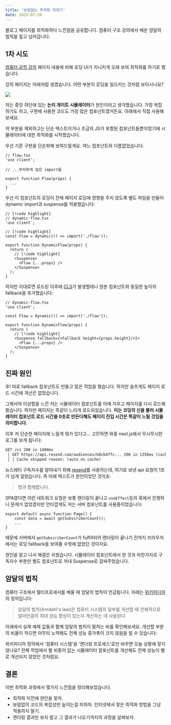 ```yaml
---
title: '보람없는 최적화 피하기'
date: 2025-07-20
---
```



블로그 페이지를 최적화하다 느낀점을 공유합니다. 컴퓨터 구조 강의에서 배운 암달의 법칙을 짚고 넘어갑니다.

## 1차 시도

[컴퓨터 공학 강의](/cs) 페이지 내용에 비해 로딩 UI가 지나치게 오래 보여 최적화를 하기로 했습니다. 

강의 페이지는 아래처럼 생겼습니다. 어떤 부분이 로딩을 일으키는 것처럼 보이시나요?

![](./assets/screenshot.png)

저는 중앙 하단에 있는 **논리 게이트 시뮬레이터**가 원인이라고 생각했습니다. 가장 복잡하기도 하고, 구현에 사용한 코드도 가장 많은 컴포넌트였거든요. 아래에서 직접 사용해보세요. 

<Flow id='/cs' initialJSON={not} height={250} hideNodeButtons client:load />

저 부분을 제외하고는 단순 텍스트이거나 조금의 JS가 포함된 컴포넌트들뿐이었기에 시뮬레이터에 대한 최적화를 시작했습니다. 

우선 기존 구현을 단순화해 보여드릴게요. 여느 컴포넌트와 다름없었습니다:

```tsx
// flow.tsx
'use client';

// ...무지하게 많은 import들

export function Flow(props) {
  ...
}
```

우선 이 컴포넌트의 로딩이 전체 페이지 로딩에 영향을 주지 않도록 별도 파일을 만들어 dynamic import과 suspense를 적용했습니다:

```tsx
// [!code highlight]
// dynamic-flow.tsx
'use client';

// [!code highlight]
const Flow = dynamic(() => import('./flow'));

export function DynamicFlow(props) {
  return (
    // [!code highlight]
    <Suspense>
      <Flow {...props} />
    </Suspense>
  );
}
```

하지만 이대로면 로드된 이후에 [CLS](https://web.dev/articles/cls?hl=ko)가 발생할테니 원본 컴포넌트와 동일한 높이의 fallback을 추가했습니다:

```tsx
// dynamic-flow.tsx
'use client';

const Flow = dynamic(() => import('./flow'));

export function DynamicFlow(props) {
  return (
    // [!code highlight]
    <Suspense fallback={<Fallback height={props.height}/>}>
      <Flow {...props} />
    </Suspense>
  );
}
```

## 진짜 원인

후! 따로 fallback 컴포넌트도 만들고 많은 작업을 했습니다. 하지만 슬프게도 페이지 로드 시간에 개선은 없었습니다.

그제서야 이상함을 느낀 저는 시뮬레이터 컴포넌트를 아얘 지우고 페이지를 다시 로드해봤습니다. 하지만 페이지는 똑같이 느리게 로드되었습니다. **이는 코딩의 신을 불러 시뮬레이터 컴포넌트 로드 시간을 0초로 만든다해도 페이지 진입 시간은 똑같이 느릴 것임을 의미합니다.**

이후 저 단순한 페이지에 느릴게 뭐가 있다고... 고민하면 와중 next.js에서 무시무시한 로그를 보게 됩니다:

```txt
GET /cs 200 in 1400ms
 │ GET https://api.resend.com/audiences/b8cb47fc-.. 200 in 1358ms (cache skip)
 │ │ Cache skipped reason: (auto no cache)
```

뉴스레터 구독자수를 알아내기 위해 <a href="https://resend.com">resend</a>를 사용하는데, 여기로 보낸 api 요청이 1초가 넘게 걸렸습니다. 즉 아래 텍스트가 원인이었던 것이죠:

<blockquote><SubscriberCount />명과 함께합니다.</blockquote>

SPA였다면 이런 네트워크 요청은 보통 렌더링이 끝나고 `useEffect`등의 훅에서 진행하니 문제가 없었겠지만 안타깝게도 저는 서버 컴포넌트를 사용중이었습니다:

```tsx
export default async function Page() {
	const data = await getSubscriberCount();
	...
}
```

때문에 서버에서 `getSubscriberCount`가 fulfill되어 렌더링이 끝나기 전까지 브라우저에서는 로딩 fallback을 보여줄 수밖에 없었던 것이지요.

원인을 알고 나서 해결은 쉬웠습니다. 시뮬레이터 컴포넌트에서 한 것과 마찬가지로 구독자수 부분만 별도 컴포넌트로 꺼내 Suspense로 감싸주었습니다.

## 암달의 법칙

컴퓨터 구조에서 멀티프로세서를 배울 때 암달의 법칙이 언급됩니다. 아래는 [위키피디아](https://ko.wikipedia.org/wiki/%EC%95%94%EB%8B%AC%EC%9D%98_%EB%B2%95%EC%B9%99)의 정의입니다:

> 암달의 법칙(Amdahl's law)은 컴퓨터 시스템의 일부를 개선할 때 전체적으로 얼마만큼의 최대 성능 향상이 있는지 계산하는 데 사용된다.

아래에서 실제 예제 값들과 함께 암달의 법칙이 말하는 바를 확인해보세요. 개선할 부분의 비율이 적으면 아무리 노력해도 전체 성능 증가폭이 크지 않음을 알 수 있습니다:

<AmdahlLawExample client:load lang="ko" />

위키피디아 정의에서 '컴퓨터 시스템'을 '렌더링 프로세스'로만 바꾸면 오늘 상황에 맞지 않나요? 전체 작업에서 별 비중이 없는 시뮬레이터 컴포넌트를 개선해도 전체 성능이 별로 개선되지 않았던 것처럼요. 


## 결론

이번 최적화 과정에서 몇가지 느낀점을 정리해보았습니다.

- 최적화 이전에 원인을 찾자. 
- 보람없이 코드의 복잡성만 높이는걸 피하자. 인터넷에서 찾은 최적화 방법을 그냥 적용하지 말기.
- 렌더링 결과만 보지 말고 그 결과가 나오기까지의 과정을 살펴보자.

